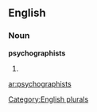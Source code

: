 ==English==

===Noun===
'''psychographists'''

# {{plural of|[[psychographist]]}}

[[Category:English plurals]]

[[ar:psychographists]]